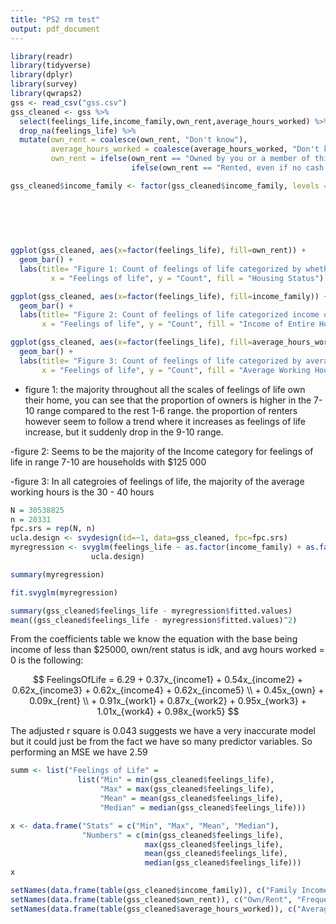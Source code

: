 ```yaml
---
title: "PS2 rm test"
output: pdf_document
---
```

```r
library(readr)
library(tidyverse)
library(dplyr)
library(survey)
library(qwraps2)
gss <- read_csv("gss.csv")
gss_cleaned <- gss %>%
  select(feelings_life,income_family,own_rent,average_hours_worked) %>%
  drop_na(feelings_life) %>%
  mutate(own_rent = coalesce(own_rent, "Don't know"),
         average_hours_worked = coalesce(average_hours_worked, "Don't know"),
         own_rent = ifelse(own_rent == "Owned by you or a member of this household, even if it i...", "Own", 
                           ifelse(own_rent == "Rented, even if no cash rent is paid", "Rent", "Don't know")))

gss_cleaned$income_family <- factor(gss_cleaned$income_family, levels = c("Less than $25,000",
                                                                          "$25,000 to $49,999",
                                                                          "$50,000 to $74,999",
                                                                          "$75,000 to $99,999",
                                                                          "$100,000 to $ 124,999",
                                                                          "$125,000 and more"))

```

```r

ggplot(gss_cleaned, aes(x=factor(feelings_life), fill=own_rent)) + 
  geom_bar() +
  labs(title= "Figure 1: Count of feelings of life categorized by whether they own or rent",
         x = "Feelings of life", y = "Count", fill = "Housing Status")

ggplot(gss_cleaned, aes(x=factor(feelings_life), fill=income_family)) + 
  geom_bar() +
  labs(title= "Figure 2: Count of feelings of life categorized income of the household",
       x = "Feelings of life", y = "Count", fill = "Income of Entire Household")

ggplot(gss_cleaned, aes(x=factor(feelings_life), fill=average_hours_worked)) + 
  geom_bar() +
  labs(title= "Figure 3: Count of feelings of life categorized by average working hours",
       x = "Feelings of life", y = "Count", fill = "Average Working Hours")

```


- figure 1: the majority throughout all the scales of feelings of life own their home, you can see that the proportion of owners is higher in the 7-10 range compared to the rest 1-6 range. the proportion of renters however seem to follow a trend where it increases as feelings of life increase, but it suddenly drop in the 9-10 range.

-figure 2: Seems to be the majority of the Income category for feelings of life in range 7-10 are households with $125 000

-figure 3: In all categroies of feelings of life, the majority of the average working hours is the 30 - 40 hours

```r

N = 30538825
n = 20331
fpc.srs = rep(N, n)
ucla.design <- svydesign(id=~1, data=gss_cleaned, fpc=fpc.srs)
myregression <- svyglm(feelings_life ~ as.factor(income_family) + as.factor(own_rent) + as.factor(average_hours_worked), 
                  ucla.design)

summary(myregression)

fit.svyglm(myregression)     

summary(gss_cleaned$feelings_life - myregression$fitted.values)
mean((gss_cleaned$feelings_life - myregression$fitted.values)^2)

```


From the coefficients table we know the equation with the base being income of less than
$25000, own/rent status is idk, and avg hours worked = 0 is the following:

$$
FeelingsOfLife = 6.29 + 0.37x_{income1} + 0.54x_{income2} + 0.62x_{income3} 
+ 0.62x_{income4} + 0.62x_{income5} \\
+ 0.45x_{own} + 0.09x_{rent} \\
+ 0.91x_{work1} + 0.87x_{work2} + 0.95x_{work3} + 1.01x_{work4} + 0.98x_{work5}
$$

The adjusted r square is 0.043 suggests we have a very inaccurate model but it could just be from the fact we
have so many predictor variables. So performing an MSE we have 2.59 


```r

summ <- list("Feelings of Life" = 
               list("Min" = min(gss_cleaned$feelings_life),
                    "Max" = max(gss_cleaned$feelings_life),
                    "Mean" = mean(gss_cleaned$feelings_life),
                    "Median" = median(gss_cleaned$feelings_life)))

x <- data.frame("Stats" = c("Min", "Max", "Mean", "Median"),
                "Numbers" = c(min(gss_cleaned$feelings_life),
                              max(gss_cleaned$feelings_life),
                              mean(gss_cleaned$feelings_life),
                              median(gss_cleaned$feelings_life)))
x

setNames(data.frame(table(gss_cleaned$income_family)), c("Family Income", "Frequency"))
setNames(data.frame(table(gss_cleaned$own_rent)), c("Own/Rent", "Frequency"))
setNames(data.frame(table(gss_cleaned$average_hours_worked)), c("Average Hours Worked", "Frequency"))

```

















